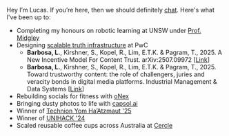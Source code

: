 Hey I’m Lucas. If you’re here, then we should definitely [chat](mailto:lucas.chu.barbosa@gmail.com). Here's what I've been up to:
- Completing my honours on robotic learning at UNSW under [Prof. Midgley](https://www.unsw.edu.au/staff/will-midgley)
- Designing [scalable truth infrastructure](https://www.pwc.com.au/services/artificial-intelligence/why-deepfakes-are-trust-infrastructure-problem.html) at PwC
  - **Barbosa, L.**, Kirshner, S., Kopel, R., Lim, E.T.K. & Pagram, T., 2025. A New Incentive Model For Content Trust. arXiv:2507.09972 [[Link](https://arxiv.org/abs/2507.09972)]
  - **Barbosa, L.**, Kirshner, S., Kopel, R., Lim, E.T.K. & Pagram, T., 2025. Toward trustworthy content: the role of challengers, juries and veracity bonds in digital media platforms. Industrial Management & Data Systems [[Link](https://www.emerald.com/insight/content/doi/10.1108/imds-11-2024-1177/full/html)]
- Rebuilding socials for fitness with [oNex](http://onexhq.com) 
- Bringing dusty photos to life with [capsol.ai](https://capsol.ai)
- Winner of [Technion Yom Ha’Atzmaut '25](https://www.instagram.com/p/DJXyeKxyNvL/?utm_source=ig_web_copy_link&igsh=MzRlODBiNWFlZA==)
- Winner of [UNIHACK '24](https://devpost.com/software/voxurf)
- Scaled reusable coffee cups across Australia at [Cercle](https://www.cercle.com.au/)
